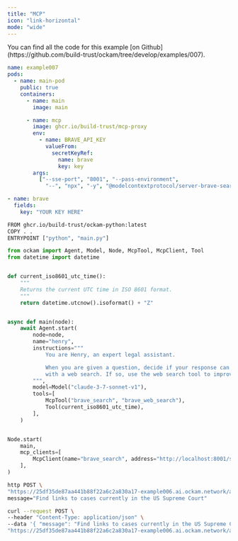 ```yaml
---
title: "MCP"
icon: "link-horizontal"
mode: "wide"
---
```

<Tip>
You can find all the code for this example [on Github](https://github.com/build-trust/ockam/tree/develop/examples/007).
</Tip>

```yaml ockam.yaml
name: example007
pods:
  - name: main-pod
    public: true
    containers:
      - name: main
        image: main

      - name: mcp
        image: ghcr.io/build-trust/mcp-proxy
        env:
          - name: BRAVE_API_KEY
            valueFrom:
              secretKeyRef:
                name: brave
                key: key
        args:
          ["--sse-port", "8001", "--pass-environment",
            "--", "npx", "-y", "@modelcontextprotocol/server-brave-search"]
```

```yaml secrets.yaml
- name: brave
  fields:
    key: "YOUR KEY HERE"
```

```bash images/main/Dockerfile
FROM ghcr.io/build-trust/ockam-python:latest
COPY . .
ENTRYPOINT ["python", "main.py"]
```

```python images/main/main.py
from ockam import Agent, Model, Node, McpTool, McpClient, Tool
from datetime import datetime


def current_iso8601_utc_time():
    """
    Returns the current UTC time in ISO 8601 format.
    """
    return datetime.utcnow().isoformat() + "Z"


async def main(node):
    await Agent.start(
        node=node,
        name="henry",
        instructions="""
            You are Henry, an expert legal assistant.

            When you are given a question, decide if your response can be better
            with a web search. If so, use the web search tool to improve your response.
        """,
        model=Model("claude-3-7-sonnet-v1"),
        tools=[
            McpTool("brave_search", "brave_web_search"),
            Tool(current_iso8601_utc_time),
        ],
    )


Node.start(
    main,
    mcp_clients=[
        McpClient(name="brave_search", address="http://localhost:8001/sse"),
    ],
)
```

<CodeGroup>

```bash httpie
http POST \
"https://25df35de87aa441b88f22a6c2a830a17-example006.ai.ockam.network/agents/henry" \
message="Find links to cases currently in the US Supreme Court"
```

```bash curl
curl --request POST \
--header "Content-Type: application/json" \
--data '{ "message": "Find links to cases currently in the US Supreme Court" }' \
"https://25df35de87aa441b88f22a6c2a830a17-example006.ai.ockam.network/agents/henry"
```
</CodeGroup>